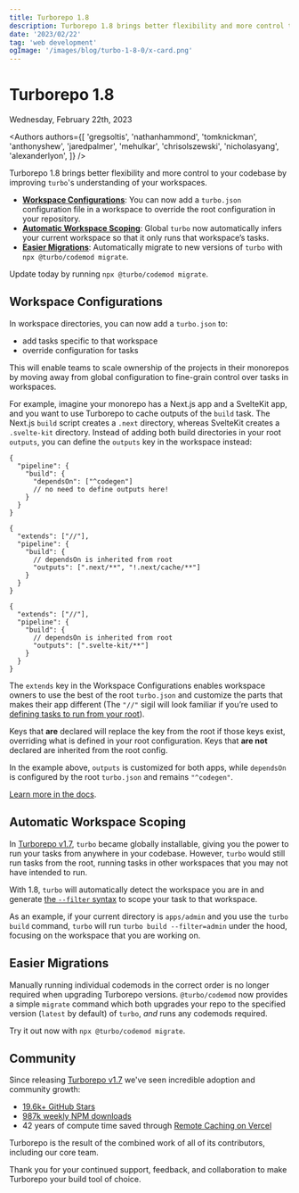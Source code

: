 ```yaml
---
title: Turborepo 1.8
description: Turborepo 1.8 brings better flexibility and more control to your codebase by improving turbo's understanding of your workspaces.
date: '2023/02/22'
tag: 'web development'
ogImage: '/images/blog/turbo-1-8-0/x-card.png'
---
```



<h1 className="text-center">Turborepo 1.8</h1>


<Date>Wednesday, February 22th, 2023</Date>

<Authors
  authors={[
    'gregsoltis',
    'nathanhammond',
    'tomknickman',
    'anthonyshew',
    'jaredpalmer',
    'mehulkar',
    'chrisolszewski',
    'nicholasyang',
    'alexanderlyon',
  ]}
/>

Turborepo 1.8 brings better flexibility and more control to your codebase by improving `turbo`'s understanding of your workspaces.

- [**Workspace Configurations**](#workspace-configurations): You can now add a `turbo.json` configuration file in a workspace to override the root configuration in your repository.
- [**Automatic Workspace Scoping**](#automatic-workspace-scoping): Global `turbo` now automatically infers your current workspace so that it only runs that workspace’s tasks.
- [**Easier Migrations**](#easier-migrations): Automatically migrate to new versions of `turbo` with `npx @turbo/codemod migrate`.

Update today by running `npx @turbo/codemod migrate`.

## Workspace Configurations

In workspace directories, you can now add a `turbo.json` to:

- add tasks specific to that workspace
- override configuration for tasks

This will enable teams to scale ownership of the projects in their monorepos by moving away from global configuration to fine-grain control over tasks in workspaces.

For example, imagine your monorepo has a Next.js app and a SvelteKit app, and you want to use Turborepo to cache outputs of the `build` task. The Next.js `build` script creates a `.next` directory, whereas SvelteKit creates a `.svelte-kit` directory. Instead of adding both build directories in your root `outputs`, you can define the `outputs` key in the workspace instead:

```jsonc title="turbo.json"
{
  "pipeline": {
    "build": {
      "dependsOn": ["^codegen"]
      // no need to define outputs here!
    }
  }
}
```

```jsonc title="apps/my-nextjs-app/turbo.json"
{
  "extends": ["//"],
  "pipeline": {
    "build": {
      // dependsOn is inherited from root
      "outputs": [".next/**", "!.next/cache/**"]
    }
  }
}
```

```jsonc title="apps/my-sveltekit-app/turbo.json"
{
  "extends": ["//"],
  "pipeline": {
    "build": {
      // dependsOn is inherited from root
      "outputs": [".svelte-kit/**"]
    }
  }
}
```

The `extends` key in the Workspace Configurations enables workspace owners to use the best of the root `turbo.json` and customize the parts that makes their app different (The `"//"` sigil will look familiar if you’re used to [defining tasks to run from your root](/repo/docs/crafting-your-repository/configuring-tasks#registering-root-tasks)).

Keys that **are** declared will replace the key from the root if those keys exist, overriding what is defined in your root configuration. Keys that **are not** declared are inherited from the root config.

In the example above, `outputs` is customized for both apps, while `dependsOn` is configured by the root `turbo.json` and remains `"^codegen"`.

[Learn more in the docs](/repo/docs/crafting-your-repository/structuring-a-repository#specifying-packages-in-a-monorepo).

## Automatic Workspace Scoping

In [Turborepo v1.7](/blog/turbo-1-7-0), `turbo` became globally installable, giving you the power to run your tasks from anywhere in your codebase. However, `turbo` would still run tasks from the root, running tasks in other workspaces that you may not have intended to run.

With 1.8, `turbo` will automatically detect the workspace you are in and generate [the `--filter` syntax](/repo/docs/reference/run#--filter-string) to scope your task to that workspace.

As an example, if your current directory is `apps/admin` and you use the `turbo build` command, `turbo` will run `turbo build --filter=admin` under the hood, focusing on the workspace that you are working on.

## Easier Migrations

Manually running individual codemods in the correct order is no longer required when upgrading Turborepo versions. `@turbo/codemod` now provides a simple `migrate` command which both upgrades your repo to the specified version (`latest` by default) of `turbo`, _and_ runs any codemods required.

Try it out now with `npx @turbo/codemod migrate`.

## Community

Since releasing [Turborepo v1.7](/blog/turbo-1-7-0) we've seen incredible adoption and community growth:

- [19.6k+ GitHub Stars](https://github.com/vercel/turbo)
- [987k weekly NPM downloads](https://www.npmjs.com/package/turbo)
- 42 years of compute time saved through [Remote Caching on Vercel](https://vercel.com/docs/concepts/monorepos/remote-caching)

Turborepo is the result of the combined work of all of its contributors, including our core team.

Thank you for your continued support, feedback, and collaboration to make Turborepo your build tool of choice.
